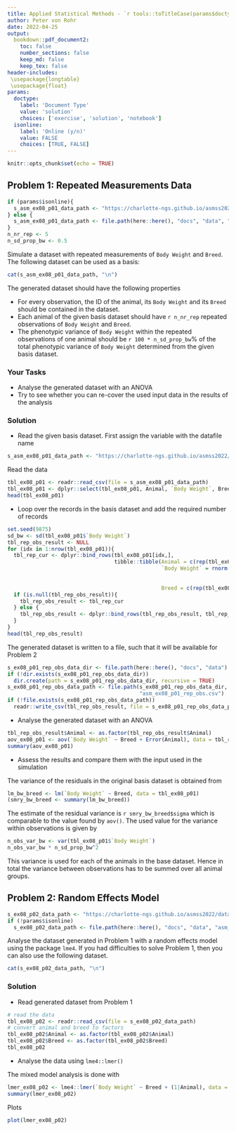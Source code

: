 ```yaml
---
title: Applied Statistical Methods - `r tools::toTitleCase(params$doctype)` 8
author: Peter von Rohr
date: 2022-04-25
output:
  bookdown::pdf_document2:
    toc: false
    number_sections: false
    keep_md: false
    keep_tex: false
header-includes:
 \usepackage{longtable}
 \usepackage{float}
params:
  doctype:
    label: 'Document Type'
    value: 'solution'
    choices: ['exercise', 'solution', 'notebook']
  isonline:
    label: 'Online (y/n)'
    value: FALSE
    choices: [TRUE, FALSE]
---
```



```r
knitr::opts_chunk$set(echo = TRUE)
```


## Problem 1: Repeated Measurements Data
```r
if (params$isonline){
  s_asm_ex08_p01_data_path <- "https://charlotte-ngs.github.io/asmss2022/data/asm_bw_flem.csv"
} else {
  s_asm_ex08_p01_data_path <- file.path(here::here(), "docs", "data", "asm_bw_flem.csv")
}
n_nr_rep <- 5
n_sd_prop_bw <- 0.5
```

Simulate a dataset with repeated measurements of `Body Weight` and `Breed`. The following dataset can be used as a basis: 

```r
cat(s_asm_ex08_p01_data_path, "\n")
```

The generated dataset should have the following properties

* For every observation, the ID of the animal, its `Body Weight` and its `Breed` should be contained in the dataset.
* Each animal of the given basis dataset should have `r n_nr_rep` repeated observations of `Body Weight` and `Breed`.
* The phenotypic variance of `Body Weight` within the repeated observations of one animal should be `r 100 * n_sd_prop_bw`% of the total phenotypic variance of `Body Weight` determined from the given basis dataset.


### Your Tasks

* Analyse the generated dataset with an ANOVA
* Try to see whether you can re-cover the used input data in the results of the analysis


<!-- your-solution-start
### Your Solution

* Read the given basis dataset
* Loop over the records in the basis dataset and add the required number of records
* Analyse the generated dataset with an ANOVA
* Assess the results and compare them with the input used in the simulation

---  your-solution-end -->


<!-- master-solution-start -->

### Solution

* Read the given basis dataset. First assign the variable with the datafile name

```r
s_asm_ex08_p01_data_path <- "https://charlotte-ngs.github.io/asmss2022/data/asm_bw_flem.csv"
```

Read the data

```r
tbl_ex08_p01 <- readr::read_csv(file = s_asm_ex08_p01_data_path)
tbl_ex08_p01 <- dplyr::select(tbl_ex08_p01, Animal, `Body Weight`, Breed)
head(tbl_ex08_p01)
```


* Loop over the records in the basis dataset and add the required number of records

```r
set.seed(9875)
sd_bw <- sd(tbl_ex08_p01$`Body Weight`)
tbl_rep_obs_result <- NULL
for (idx in 1:nrow(tbl_ex08_p01)){
  tbl_rep_cur <- dplyr::bind_rows(tbl_ex08_p01[idx,],
                                  tibble::tibble(Animal = c(rep(tbl_ex08_p01$Animal[idx], n_nr_rep - 1)),
                                                 `Body Weight` = rnorm((n_nr_rep-1), 
                                                                       mean = tbl_ex08_p01$`Body Weight`[idx], 
                                                                       sd = n_sd_prop_bw * sd_bw),
                                                 Breed = c(rep(tbl_ex08_p01$Breed[idx], n_nr_rep-1))))
  if (is.null(tbl_rep_obs_result)){
    tbl_rep_obs_result <- tbl_rep_cur
  } else {
    tbl_rep_obs_result <- dplyr::bind_rows(tbl_rep_obs_result, tbl_rep_cur)
  }
}
head(tbl_rep_obs_result)
```

The generated dataset is written to a file, such that it will be available for Problem 2

```r
s_ex08_p01_rep_obs_data_dir <- file.path(here::here(), "docs", "data")
if (!dir.exists(s_ex08_p01_rep_obs_data_dir)) 
  dir.create(path = s_ex08_p01_rep_obs_data_dir, recursive = TRUE)
s_ex08_p01_rep_obs_data_path <- file.path(s_ex08_p01_rep_obs_data_dir, 
                                          "asm_ex08_p01_rep_obs.csv")
if (!file.exists(s_ex08_p01_rep_obs_data_path)) 
  readr::write_csv(tbl_rep_obs_result, file = s_ex08_p01_rep_obs_data_path)
```


* Analyse the generated dataset with an ANOVA

```r
tbl_rep_obs_result$Animal <- as.factor(tbl_rep_obs_result$Animal)
aov_ex08_p01 <- aov(`Body Weight` ~ Breed + Error(Animal), data = tbl_rep_obs_result)
summary(aov_ex08_p01)
```

* Assess the results and compare them with the input used in the simulation

The variance of the residuals in the original basis dataset is obtained from 

```r
lm_bw_breed <- lm(`Body Weight` ~ Breed, data = tbl_ex08_p01)
(smry_bw_breed <- summary(lm_bw_breed))
```

The estimate of the residual variance is `r smry_bw_breed$sigma` which is comparable to the value found by `aov()`. The used value for the variance within observations is given by 

```r
n_obs_var_bw <- var(tbl_ex08_p01$`Body Weight`)
n_obs_var_bw * n_sd_prop_bw^2
```

This variance is used for each of the animals in the base dataset. Hence in total the variance between observations has to be summed over all animal groups.

<!-- master-solution-end -->


## Problem 2: Random Effects Model
```r
s_ex08_p02_data_path <- "https://charlotte-ngs.github.io/asmss2022/data/asm_ex08_p01_rep_obs.csv"
if (!params$isonline)
  s_ex08_p02_data_path <- file.path(here::here(), "docs", "data", "asm_ex08_p01_rep_obs.csv")
```

Analyse the dataset generated in Problem 1 with a random effects model using the package `lme4`. If you had difficulties to solve Problem 1, then you can also use the following dataset.

```r
cat(s_ex08_p02_data_path, "\n")
```


<!-- your-solution-start
### Your Solution

* Read generated dataset from Problem 1
* Analyse the data using `lme4::lmer()`

---  your-solution-end -->


<!-- master-solution-start -->

### Solution

* Read generated dataset from Problem 1

```r
# read the data
tbl_ex08_p02 <- readr::read_csv(file = s_ex08_p02_data_path)
# convert animal and breed to factors
tbl_ex08_p02$Animal <- as.factor(tbl_ex08_p02$Animal)
tbl_ex08_p02$Breed <- as.factor(tbl_ex08_p02$Breed)
tbl_ex08_p02
```


* Analyse the data using `lme4::lmer()`

The mixed model analysis is done with 

```r
lmer_ex08_p02 <- lme4::lmer(`Body Weight` ~ Breed + (1|Animal), data = tbl_ex08_p02)
summary(lmer_ex08_p02)
```

Plots

```r
plot(lmer_ex08_p02)
```

<!-- master-solution-end -->


